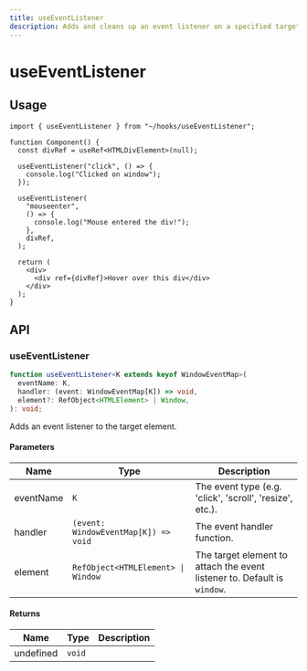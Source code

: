 ```yaml
---
title: useEventListener
description: Adds and cleans up an event listener on a specified target element.
---
```


# useEventListener

## Usage

```tsx title="Component.tsx"
import { useEventListener } from "~/hooks/useEventListener";

function Component() {
  const divRef = useRef<HTMLDivElement>(null);

  useEventListener("click", () => {
    console.log("Clicked on window");
  });

  useEventListener(
    "mouseenter",
    () => {
      console.log("Mouse entered the div!");
    },
    divRef,
  );

  return (
    <div>
      <div ref={divRef}>Hover over this div</div>
    </div>
  );
}
```

## API

### useEventListener

```ts title="useEventListener.ts"
function useEventListener<K extends keyof WindowEventMap>(
  eventName: K,
  handler: (event: WindowEventMap[K]) => void,
  element?: RefObject<HTMLElement> | Window,
): void;
```

Adds an event listener to the target element.

#### Parameters

| Name      | Type                                 | Description                                                              |
| --------- | ------------------------------------ | ------------------------------------------------------------------------ |
| eventName | `K`                                  | The event type (e.g. 'click', 'scroll', 'resize', etc.).                 |
| handler   | `(event: WindowEventMap[K]) => void` | The event handler function.                                              |
| element   | `RefObject<HTMLElement> \| Window`   | The target element to attach the event listener to. Default is `window`. |

#### Returns

| Name      | Type   | Description |
| --------- | ------ | ----------- |
| undefined | `void` |             |
